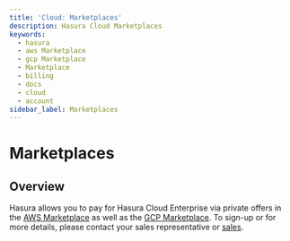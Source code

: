 ```yaml
---
title: 'Cloud: Marketplaces'
description: Hasura Cloud Marketplaces
keywords:
  - hasura
  - aws Marketplace
  - gcp Marketplace
  - Marketplace
  - billing
  - docs
  - cloud
  - account
sidebar_label: Marketplaces
---
```



# Marketplaces

<ProductBadge ee />

## Overview

Hasura allows you to pay for Hasura Cloud Enterprise via private offers in the
[AWS Marketplace](https://aws.amazon.com/marketplace/pp/prodview-h7qmhw3draxh4?sr=0-1&ref_=beagle&applicationId=AWSMPContessa)
as well as the
[GCP Marketplace](https://console.cloud.google.com/marketplace/product/hasura-public/hasura-enterprise?project=hasura-public).
To sign-up or for more details, please contact your sales representative or [sales](mailto:sales@hasura.io).
